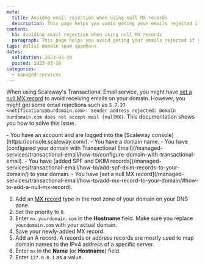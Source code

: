 ```yaml
---
meta:
  title: Avoidng email rejection when using null MX records
  description: This page helps you avoid geting your emails rejected if you are using a null MX record
content:
  h1: Avoiding email rejection when using null MX records
  paragraph: This page helps you avoid geting your emails rejected if you are using a null MX record
tags: delist domain spam spamhaus
dates:
  validation: 2023-03-20
  posted: 2023-03-20
categories:
  - managed-services
---
```


When using Scaleway's Transactional Email service, you might have [set a null MX record](/managed-services/transactional-email/how-to/add-mx-record-to-your-domain/#how-to-add-a-null-mx-record) to avoid receiving emails on your domain.
However, you might get some email rejections such as `5.7.27 <notifications@ourdomain.com>: Sender address rejected: Domain ourdomain.com does not accept mail (nullMX)`. This documentation shows you how to solve this issue.

<Macro id="iam-requirements" />
 
<Message type="requirement">
  - You have an account and are logged into the [Scaleway console](https://console.scaleway.com/).
  - You have a domain name.
  - You have [configured your domain with Transactional Email](/managed-services/transactional-email/how-to/configure-domain-with-transactional-email).
  - You have [added SPF and DKIM records](/managed-services/transactional-email/how-to/add-spf-dkim-records-to-your-domain/) to your domain.
  - You have [set a null MX record](/managed-services/transactional-email/how-to/add-mx-record-to-your-domain/#how-to-add-a-null-mx-record).
</Message>

1. Add an [MX record](/managed-services/transactional-email/concepts/#mx-record) type in the root zone of your domain on your DNS zone.
2. Set the priority to `0`.
3. Enter `mx.yourdomain.com` in the **Hostname** field. Make sure you replace `yourdomain.com` with your actual domain.
4. Save your newly-added MX record.
5. Add an A record.
        <Message type="note">
         A records or address records are mostly used to map domain names to the IPv4 address of a specific server.
        </Message>
6. Enter `mx` in the **Name** (or **Hostname**) field.
7. Enter `127.0.0.1` as a value.
